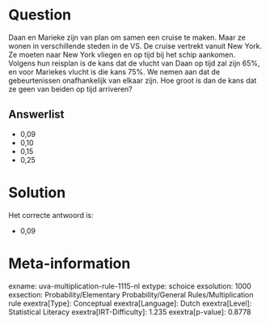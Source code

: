Question
========

Daan en Marieke zijn van plan om samen een cruise te maken. Maar ze
wonen in verschillende steden in de VS. De cruise vertrekt vanuit New
York. Ze moeten naar New York vliegen en op tijd bij het schip aankomen.
Volgens hun reisplan is de kans dat de vlucht van Daan op tijd zal zijn
65%, en voor Mariekes vlucht is die kans 75%. We nemen aan dat de
gebeurtenissen onafhankelijk van elkaar zijn. Hoe groot is dan de kans
dat ze geen van beiden op tijd arriveren?

Answerlist
----------

* 0,09
* 0,10
* 0,15
* 0,25

Solution
========

Het correcte antwoord is: 

* 0,09

Meta-information
================
exname: uva-multiplication-rule-1115-nl
extype: schoice
exsolution: 1000
exsection: Probability/Elementary Probability/General Rules/Multiplication rule
exextra[Type]: Conceptual
exextra[Language]: Dutch
exextra[Level]: Statistical Literacy
exextra[IRT-Difficulty]: 1.235
exextra[p-value]: 0.8778
